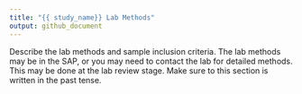 ```yaml
---
title: "{{ study_name}} Lab Methods"
output: github_document
---
```


<!-- background.md is generated from the RMARKDOWN file, background.Rmd.
Please edit that file. -->

<!-- this file was adapted from VISCtemplates {{pkg_ver}}. -->

Describe the lab methods and sample inclusion criteria. 
The lab methods may be in the SAP, or you may need to contact the lab for 
detailed methods. This may be done at the lab review stage.
Make sure to this section is written in the past tense.
